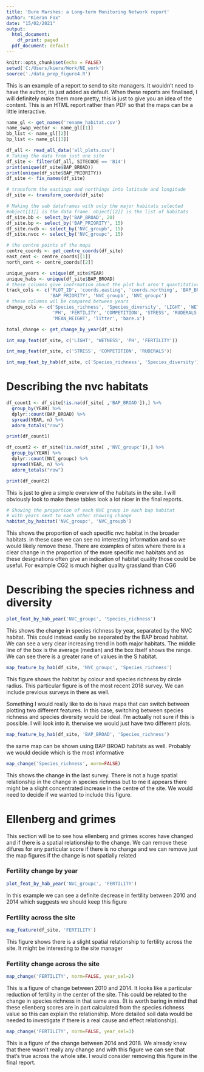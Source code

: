 ```yaml
---
title: 'Bure Marshes: a Long-term Monitoring Network report'
author: "Kieran Fox"
date: "15/02/2021"
output:
  html_document:
    df_print: paged
  pdf_document: default
---
```


```r
knitr::opts_chunk$set(echo = FALSE)
setwd('C:/Users/kiera/Work/NE_work')
source('./data_prep_figure4.R')
```

This is an example of a report to send to site managers. It wouldn't need to have the author, its just added as default. When these reports are finalised, I will definitely make them more pretty, this is just to give you an idea of the content. This is an HTML report rather than PDF so that the maps can be a little interactive.

```r
name_gl <- get_names('rename_habitat.csv')
name_swap_vector <- name_gl[[1]]
bb_list <- name_gl[[2]]
bp_list <- name_gl[[3]]

df_all <- read_all_data('all_plots.csv')
# Taking the data from just one site
df_site <- filter(df_all, SITECODE == 'B14')
print(unique(df_site$BAP_BROAD))
print(unique(df_site$BAP_PRIORITY))
df_site <- fix_names(df_site)

# transform the eastings and northings into latitude and longitude
df_site <- transform_coords(df_site)

# Making the sub dataframes with only the major habitats selected
#object[[1]] is the data frame. object[[2]] is the list of habitats
df_site.bb <- select_by('BAP_BROAD', 20)
df_site.bp <- select_by('BAP_PRIORITY', 15)
df_site.nvcb <- select_by('NVC_groupb', 15)
df_site.nvcc <- select_by('NVC_groupc', 15)

# the centre points of the maps
centre_coords <- get_centre_coords(df_site)
east_cent <- centre_coords[[1]]
north_cent <- centre_coords[[2]]

unique_years <- unique(df_site$YEAR)
unique_habs <- unique(df_site$BAP_BROAD)
# these columns give inofrmation about the plot but aren't quantitatively comp
track_cols <- c('PLOT_ID', 'coords.easting', 'coords.northing', 'BAP_BROAD',
                'BAP_PRIORITY', 'NVC_groupb', 'NVC_groupc')
# these columns wil be compared between years
change_cols <- c('Species_richness', 'Species_diversity', 'LIGHT', 'WETNESS',
                 'PH', 'FERTILITY', 'COMPETITION', 'STRESS', 'RUDERALS',
                 'MEAN_HEIGHT', 'litter', 'bare.x')

total_change <- get_change_by_year(df_site)
```


```r

int_map_feat(df_site, c('LIGHT', 'WETNESS', 'PH', 'FERTILITY'))

```


```r

int_map_feat(df_site, c('STRESS', 'COMPETITION', 'RUDERALS'))

```


```r

int_map_feat_by_hab(df_site, c('Species_richness', 'Species_diversity'))

```



# Describing the nvc habitats

```r

df_count1 <- df_site[!is.na(df_site[ ,'BAP_BROAD']),] %>%
  group_by(YEAR) %>%
  dplyr::count(BAP_BROAD) %>%
  spread(YEAR, n) %>%
  adorn_totals("row")

print(df_count1)

df_count2 <- df_site[!is.na(df_site[ ,'NVC_groupc']),] %>%
  group_by(YEAR) %>%
  dplyr::count(NVC_groupc) %>%
  spread(YEAR, n) %>%
  adorn_totals("row")

print(df_count2)
```

This is just to give a simple overview of the habitats in the site. I will obviously look to make these tables look a lot nicer in the final reports.

```r
# Showing the proportion of each NVC group in each bap habitat
# with years next to each other showing change
habitat_by_habitat('NVC_groupc', 'NVC_groupb')
```
This shows the proportion of each specific nvc habitat in the broader habitats. in these case we can see no interesting information and so we would likely remove these. There are examples of sites where there is a clear change in the proportion of the more specific nvc habitats and as these designations often give an indication of habitat quality those could be useful. For example CG2 is much higher quality grassland than CG6


# Describing the species richness and diversity

```r
plot_feat_by_hab_year('NVC_groupc', 'Species_richness')
```
This shows the change in species richness by year, separated by the NVC habitat. This could instead easily be separated by the BAP broad habitat. We can see a very clear increasing trend in both major habitats. The middle line of the box is the average (median) and the box itself shows the range. We can see there is a greater rane of values in the S habitat.


```r
map_feature_by_hab(df_site, 'NVC_groupc', 'Species_richness')
```

This figure shows the habitat by colour and species richness by circle radius. This particular figure is of the most recent 2018 survey. We can include previous surveys in there as well.

Something I would really like to do is have maps that can switch between plotting two different features. In this case, switching between species richness and species diversity would be ideal. I'm actually not sure if this is possible. I will look into it. therwise we would just have two different plots.

```r
map_feature_by_hab(df_site, 'BAP_BROAD', 'Species_richness')
```
the same map can be shown using BAP BROAD habitats as well. Probably we would decide which is the most informative

```r
map_change('Species_richness', norm=FALSE)
```
This shows the change in the last survey. There is not a huge spatial relationship in the change in species richness but to me it appears there might be a slight concentrated increase in the centre of the site. We would need to decide if we wanted to include this figure.

# Ellenberg and grimes

This section will be to see how ellenberg and grimes scores have changed and if there is a spatial relationship to the change. We can remove these difures for any particular score if there is no change and we can remove just the map figures if the change is not spatially related

### Fertility change by year
```r
plot_feat_by_hab_year('NVC_groupc', 'FERTILITY')
```

In this example we can see a definite decrease in fertility between 2010 and 2014 which suggests we should keep this figure

### Fertility across the site
```r
map_feature(df_site, 'FERTILITY')
```

This figure shows there is a slight spatial relationship to fertility across the site. It might be interesting to the site manager

### Fertility change across the site
```r
map_change('FERTILITY', norm=FALSE, year_sel=2)
```
This is a figure of change between 2010 and 2014. It looks like a particular reduction of fertility in the center of the site. This could be related to the change in species richness in that same area. (It is worth baring in mind that these ellenberg scores are in part calculated from the species richness value so this can explain the relationship. More detailed soil data would be needed to investigate if there is a real cause and effect relationship).

```r
map_change('FERTILITY', norm=FALSE, year_sel=3)
```

This is a figure of the change between 2014 and 2018. We already knew that there wasn't really any change and with this figure we can see that that's true across the whole site. I would consider removing this figure in the final report.

